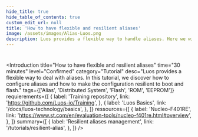 ```yaml
---
hide_title: true
hide_table_of_contents: true
custom_edit_url: null
title: 'How to have flexible and resilient aliases'
image: /assets/images/Alias-Luos.png
description: Luos provides a flexible way to handle aliases. Here we will configure aliases and make the configuration resilient to boot and flash.
---
```



#

<Introduction
  title="How to have flexible and resilient aliases"
  time="30 minutes"
  level="Confirmed"
  category="Tutorial"
  desc="Luos provides a flexible way to deal with aliases. In this tutorial, we discover how to configure aliases and how to make the configuration resilient to boot and flash."
  tags={['Alias', 'Distributed System', 'Flash', 'ROM', 'EEPROM']}
  requierements={[
    {
      label: 'Training repository',
      link: 'https://github.com/Luos-io/Training',
    },
    {
      label: 'Luos Basics',
      link: '/docs/luos-technology/basics',
    },
  ]}
  ressources={[
    {
      label: 'Nucleo-F401RE',
      link: 'https://www.st.com/en/evaluation-tools/nucleo-f401re.html#overview',
    },
  ]}
  summary={[
    {
      label: 'Resilient aliases management',
      link: '/tutorials/resilient-alias',
    },
  ]}
/>
